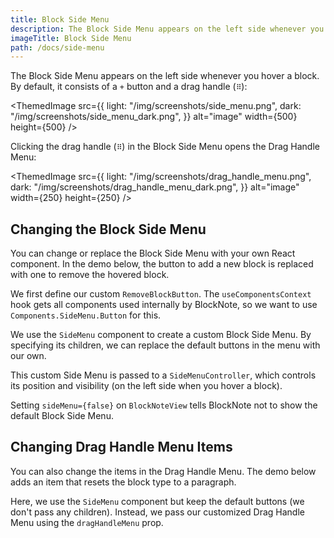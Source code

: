 ```yaml
---
title: Block Side Menu
description: The Block Side Menu appears on the left side whenever you hover a block.
imageTitle: Block Side Menu
path: /docs/side-menu
---
```


The Block Side Menu appears on the left side whenever you hover a block. By default, it consists of a `+` button and a drag handle (`⠿`):

<ThemedImage
  src={{
    light: "/img/screenshots/side_menu.png",
    dark: "/img/screenshots/side_menu_dark.png",
  }}
  alt="image"
  width={500}
  height={500}
/>

Clicking the drag handle (`⠿`) in the Block Side Menu opens the Drag Handle Menu:

<ThemedImage
  src={{
    light: "/img/screenshots/drag_handle_menu.png",
    dark: "/img/screenshots/drag_handle_menu_dark.png",
  }}
  alt="image"
  width={250}
  height={250}
/>

## Changing the Block Side Menu

You can change or replace the Block Side Menu with your own React component. In the demo below, the button to add a new block is replaced with one to remove the hovered block.

<Example name="ui-components/side-menu-buttons" />

We first define our custom `RemoveBlockButton`. The `useComponentsContext` hook gets all components used internally by BlockNote, so we want to use `Components.SideMenu.Button` for this.

We use the `SideMenu` component to create a custom Block Side Menu. By specifying its children, we can replace the default buttons in the menu with our own.

This custom Side Menu is passed to a `SideMenuController`, which controls its position and visibility (on the left side when you hover a block).

Setting `sideMenu={false}` on `BlockNoteView` tells BlockNote not to show the default Block Side Menu.

## Changing Drag Handle Menu Items

You can also change the items in the Drag Handle Menu. The demo below adds an item that resets the block type to a paragraph.

<Example name="ui-components/side-menu-drag-handle-items" />

Here, we use the `SideMenu` component but keep the default buttons (we don't pass any children). Instead, we pass our customized Drag Handle Menu using the `dragHandleMenu` prop.
